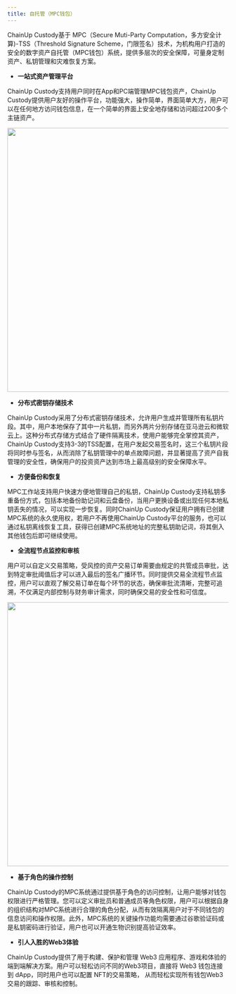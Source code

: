 ```yaml
---
title: 自托管（MPC钱包） 
---
```


ChainUp Custody基于 MPC（Secure Muti-Party Computation，多方安全计算)-TSS（Threshold Signature Scheme，门限签名）技术，为机构用户打造的安全的数字资产自托管（MPC钱包）系统，提供多层次的安全保障，可量身定制资产、私钥管理和灾难恢复方案。



- **一站式资产管理平台**

ChainUp Custody支持用户同时在App和PC端管理MPC钱包资产，ChainUp Custody提供用户友好的操作平台，功能强大，操作简单，界面简单大方，用户可以在任何地方访问钱包信息，在一个简单的界面上安全地存储和访问超过200多个主链资产。

<div className="w-full flex items-center justify-center">
    <img src="/images/introduction/mpc1.png" width="600"/>
</div>

- **分布式密钥存储技术**

ChainUp Custody采用了分布式密钥存储技术，允许用户生成并管理所有私钥片段。其中，用户本地保存了其中一片私钥，而另外两片分别存储在亚马逊云和微软云上。这种分布式存储方式结合了硬件隔离技术，使用户能够完全掌控其资产，ChainUp Custody支持3-3的TSS配置，在用户发起交易签名时，这三个私钥片段将同时参与签名，从而消除了私钥管理中的单点故障问题，并显著提高了资产自我管理的安全性，确保用户的投资资产达到市场上最高级别的安全保障水平。

- **方便备份和恢复**

MPC工作站支持用户快速方便地管理自己的私钥，ChainUp Custody支持私钥多重备份方式，包括本地备份助记词和云盘备份，当用户更换设备或出现任何本地私钥丢失的情况，可以实现一步恢复。同时ChainUp Custody保证用户拥有已创建MPC系统的永久使用权，若用户不再使用ChainUp Custody平台的服务，也可以通过私钥离线恢复工具，获得已创建MPC系统地址的完整私钥助记词，将其倒入其他钱包后即可继续使用。

- **全流程节点监控和审核**

用户可以自定义交易策略，受风控的资产交易订单需要由规定的共管成员审批，达到特定审批阈值后才可以进入最后的签名广播环节。同时提供交易全流程节点监控，用户可以直观了解交易订单在每个环节的状态，确保审批流清晰，完整可追溯，不仅满足内部控制与财务审计需求，同时确保交易的安全性和可信度。
<div className="w-full flex items-center justify-center">
    <img src="/images/introduction/mpctransfer.png" width="600"/>
</div>

- **基于角色的操作控制**

ChainUp Custody的MPC系统通过提供基于角色的访问控制，让用户能够对钱包权限进行严格管理。您可以定义审批员和普通成员等角色权限，用户可以根据自身的组织结构对MPC系统进行合理的角色分配，从而有效隔离用户对于不同钱包的信息访问和操作权限。此外，MPC系统的关键操作功能均需要通过谷歌验证码或是私钥密码进行验证，用户也可以开通生物识别提高验证效率。

- **引人入胜的Web3体验**

ChainUp Custody提供了用于构建、保护和管理 Web3 应用程序、游戏和体验的端到端解决方案。用户可以轻松访问不同的Web3项目，直接将 Web3 钱包连接到 dApp，同时用户也可以配置 NFT的交易策略， 从而轻松实现所有钱包Web3交易的跟踪、审核和控制。